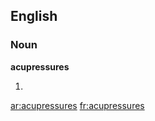 ==English==

===Noun===
'''acupressures'''

# {{plural of|[[acupressure]]}}

[[ar:acupressures]]
[[fr:acupressures]]